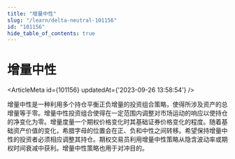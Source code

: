 ```yaml
---
title: "增量中性"
slug: "/learn/delta-neutral-101156"
id: "101156"
hide_table_of_contents: true
---
```



# 增量中性

<ArticleMeta id={101156} updatedAt={'2023-09-26 13:58:54'} />
<div className='border-solid border-b border-t-0 my-4 border-[var(--ifm-color-gray-300)]' />

增量中性是一种利用多个持仓平衡正负增量的投资组合策略，使得所涉及资产的总增量等于零。增量中性投资组合使得在一定范围内调整对市场运动的响应以使持仓的净变化为零。增量度量一个期权价格变化时其基础证券价格变化的程度。随着基础资产价值的变化，希腊字母的位置会在正、负和中性之间转移。希望保持增量中性的投资者必须相应调整其持仓。期权交易员利用增量中性策略从隐含波动率或期权时间衰减中获利。增量中性策略也用于对冲目的。
